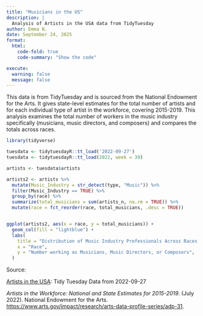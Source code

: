 ```yaml
---
title: "Musicians in the US"
description: |
  Analysis of Artists in the USA data from TidyTuesday
author: Emma N.
date: September 24, 2025
format: 
  html:
    code-fold: true
    code-summary: "Show the code"

execute: 
  warning: false
  message: false
---
```


This data is from TidyTuesday and is sourced from the National Endowment for the Arts. It gives state-level estimates for the total number of artists and for each individual type of artist in the workforce, covering 2015-2019. This analysis examines the total number of workers in the music industry specifically (musicians, music directors, and composers) and compares the totals across races.

```r

library(tidyverse)

tuesdata <- tidytuesdayR::tt_load('2022-09-27')
tuesdata <- tidytuesdayR::tt_load(2022, week = 39)

artists <- tuesdata$artists

artists2 <- artists %>%
  mutate(Music_Industry = str_detect(type, "Music")) %>%
  filter(Music_Industry == TRUE) %>%
  group_by(race) %>%
  summarize(total_musicians = sum(artists_n, na.rm = TRUE)) %>% 
  mutate(race = fct_reorder(race, total_musicians, .desc = TRUE))


ggplot(artists2, aes(x = race, y = total_musicians)) +
  geom_col(fill = "lightblue") +
  labs(
    title = "Distribution of Music Industry Professionals Across Races in the US",
    x = "Race",
    y = "Number working as Musicians, Music Directors, or Composers",
  )

```

Source:

[Artists in the USA](https://github.com/rfordatascience/tidytuesday/tree/main/data/2022/2022-09-27): Tidy Tuesday Data from 2022-09-27

*Artists in the Workforce: National and State Estimates for 2015-2019*. (July 2022). National Endowment for the Arts. <https://www.arts.gov/impact/research/arts-data-profile-series/adp-31>.
